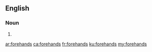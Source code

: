 ==English==

===Noun===
{{head|en|noun plural form}}

# {{plural of|forehand|lang=en}}

[[ar:forehands]]
[[ca:forehands]]
[[fr:forehands]]
[[ku:forehands]]
[[my:forehands]]